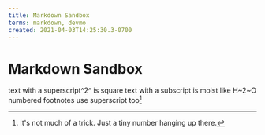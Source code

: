 ```yaml
---
title: Markdown Sandbox
terms: markdown, devmo
created: 2021-04-03T14:25:30.3-0700
---
```


# Markdown Sandbox

text with a superscript^2^ is square
text with a subscript is moist like H~2~O
numbered footnotes use superscript too[^neat]

[^neat]: It's not much of a trick. Just a tiny number hanging up there.

